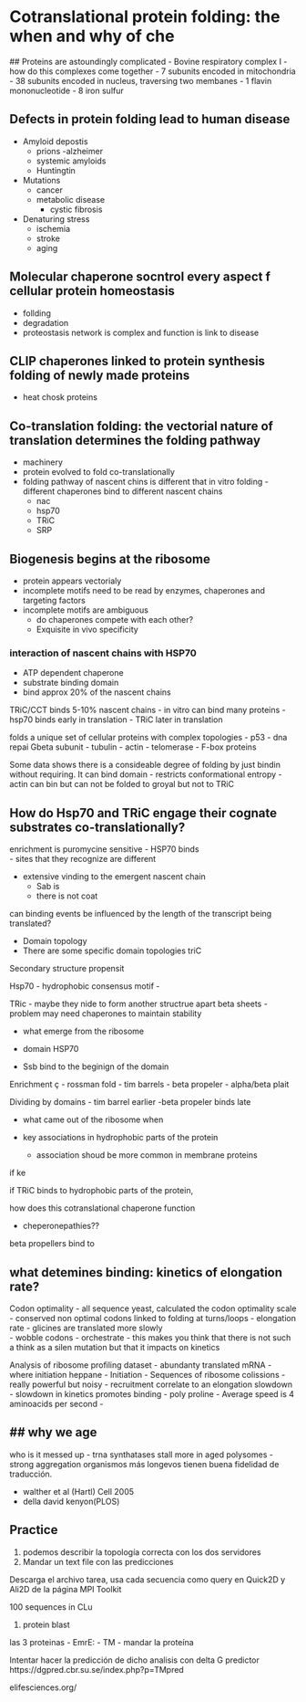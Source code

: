 # Cotranslational protein folding: the when and why of che

## Proteins are astoundingly complicated 
- Bovine respiratory complex I
- how do this complexes come together
  - 7 subunits encoded in mitochondria
  - 38 subunits encoded in nucleus, traversing two membanes 
  - 1 flavin mononucleotide 
  - 8 iron sulfur 
  
## Defects in protein folding lead to human disease 
- Amyloid depostis 
  - prions
  -alzheimer 
  - systemic amyloids
  - Huntingtin 
- Mutations 
  - cancer 
  - metabolic disease 
    - cystic fibrosis 
- Denaturing stress 
  - ischemia 
  - stroke 
  - aging 

## Molecular chaperone socntrol every aspect f cellular protein homeostasis 
- follding 
- degradation 
- proteostasis network is complex and function is link to disease 

## CLIP chaperones linked to protein synthesis folding of newly made proteins 
- heat chosk proteins 

## Co-translation folding: the vectorial nature of translation determines the folding pathway
- machinery 
- protein evolved to fold co-translationally 
- folding pathway of nascent chins is different that in vitro folding - different chaperones bind to different nascent chains 
  - nac
  - hsp70
  - TRiC
  - SRP

## Biogenesis begins at the ribosome 
- protein appears vectorialy 
- incomplete motifs need to be read by enzymes, chaperones and targeting factors 
- incomplete motifs are ambiguous 
  - do chaperones compete with each other? 
  - Exquisite in vivo specificity 


 
### interaction of nascent chains with HSP70
  - ATP dependent chaperone
  - substrate binding domain 
  - bind approx 20% of the nascent chains 

TRiC/CCT binds 5-10% nascent chains 
- in vitro can bind many proteins 
- hsp70 binds early in translation - TRiC later in translation 


folds a unique set of cellular proteins with complex topologies 
- p53
- dna repai 
Gbeta subunit
- tubulin 
- actin 
- telomerase
- F-box proteins

Some data shows there is a consideable degree of folding by just bindin without requiring. It can bind domain 
- restricts conformational entropy - actin can bin but can not be folded to groyal but not to TRiC

## How do Hsp70 and TRiC engage their cognate substrates co-translationally? 

enrichment is puromycine sensitive
- HSP70 binds  
- sites that they recognize are different 

- extensive vinding to the emergent nascent chain 
  - Sab is
  - there is not coat 

can binding events be influenced by the length of the transcript being translated?  

- Domain topology 
- There are some specific domain topologies 
triC

Secondary structure propensit

Hsp70 
- hydrophobic consensus motif 
- 

TRic 
- maybe they nide to form another structrue apart beta sheets
- problem may need chaperones to maintain stability 


- what emerge from the ribosome 

- domain  HSP70
- Ssb bind to the beginign of the domain 

Enrichment ç
- rossman fold 
- tim barrels 
- beta propeler 
- alpha/beta plait 

Dividing by domains
- tim barrel earlier 
-beta propeler binds late 

- what came out of the ribosome when 

- key associations in hydrophobic parts of the protein 
  - association shoud be more common in membrane proteins 
  
if ke

if TRiC binds to hydrophobic parts of the protein, 

how does this cotranslational chaperone function 

- cheperonepathies??

beta propellers bind to 

## what detemines binding: kinetics of elongation rate? 
Codon optimality 
- all sequence yeast, calculated the codon optimality scale 
- conserved non optimal codons linked to folding at turns/loops - elongation rate 
- glicines are translated more slowly  
- wobble codons 
- orchestrate 
- this makes you think that there is not such a think as a silen mutation but that it impacts on kinetics 

Analysis of ribosome profiling dataset 
- abundanty translated mRNA
- where initiation heppane 
- Initiation 
- Sequences of ribosome colissions 
- really powerful but noisy 
- recruitment correlate to an elongation slowdown 
  - slowdown in kinetics promotes binding 
  - poly proline 
- Average speed is 4 aminoacids per second 
- 

## why we age 
- 
who is it messed up 
- trna synthatases stall more in aged polysomes 
- strong aggregation 
organismos más longevos tienen buena fidelidad de traducción. 
  
- walther et al (Hartl) Cell 2005
- della david kenyon(PLOS)

## Practice

1. podemos describir la topología correcta con los dos servidores 
2. Mandar un text file con las predicciones 


Descarga el archivo tarea, usa cada secuencia como query en Quick2D y Ali2D de la página MPI Toolkit


100 sequences in CLu

1. protein blast 

las 3 proteinas 
- EmrE: 
- TM
- mandar la proteína 

Intentar hacer la predicción 
de dicho analisis con delta G predictor 
https://dgpred.cbr.su.se/index.php?p=TMpred



elifesciences.org/

